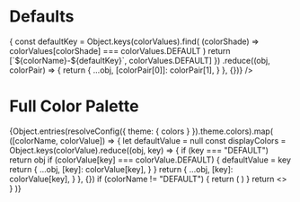
<Meta title="Main Brand/Colors" />

# Defaults

<ColorPalette>
  <ColorItem
    title="Defaults"
    colors={Object.entries(resolveConfig({ theme: { colors } }).theme.colors)
      .map(([colorName, colorValues]) => {
        const defaultKey = Object.keys(colorValues).find(
          (colorShade) => colorValues[colorShade] === colorValues.DEFAULT
        )
        return [`${colorName}-${defaultKey}`, colorValues.DEFAULT]
      })
      .reduce((obj, colorPair) => {
        return {
          ...obj,
          [colorPair[0]]: colorPair[1],
        }
      }, {})}
  />
</ColorPalette>

# Full Color Palette

<ColorPalette>
  {Object.entries(resolveConfig({ theme: { colors } }).theme.colors).map(
    ([colorName, colorValue]) => {
      let defaultValue = null
      const displayColors = Object.keys(colorValue).reduce((obj, key) => {
        if (key === "DEFAULT") return obj
        if (colorValue[key] === colorValue.DEFAULT) {
          defaultValue = key
          return {
            ...obj,
            [key]: colorValue[key],
          }
        }
        return {
          ...obj,
          [key]: colorValue[key],
        }
      }, {})
      if (colorName != "DEFAULT") {
        return (
          <ColorItem
            title={`${colorName
              .toLocaleUpperCase()
              .slice(0, 1)}${colorName.slice(1)}`}
            subtitle={`Default: ${colorName}-${defaultValue}`}
            colors={displayColors}
            key={colorName}
          />
        )
      }
      return <></>
    }
  )}
</ColorPalette>
